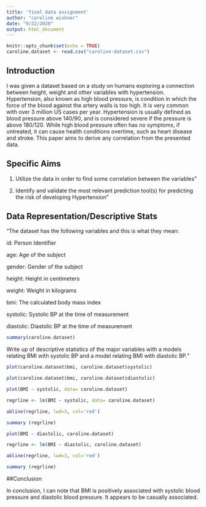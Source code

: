 ```yaml
---
title: 'final data assignment'
author: "caroline wishner"
date: "9/22/2020"
output: html_document
---
```


```r
knitr::opts_chunk$set(echo = TRUE)
caroline.dataset <- read.csv("caroline-dataset.csv")
```

## Introduction

I was given a dataset based on a study on humans exploring a connection between height, weight and other variables with hypertension. Hypertension, also known as high blood pressure, is condition in which the force of the blood against the artery walls is too high. It is very common with over 3 million US cases per year. Hypertension is usually defined as blood pressure above 140/90, and is considered severe if the pressure is above 180/120. While high blood pressure often has no symptoms, if untreated, it can cause health conditions overtime, such as heart disease and stroke. This paper aims to derive any correlation from the presented data.

  
## Specific Aims

1. Utilize the data in order to find some correlation between the variables" 

2. Identify and validate the most relevant prediction tool(s) for predicting the risk of developing Hypertension"
  
## Data Representation/Descriptive Stats

"The dataset has the following variables and this is what they mean:

id: Person Identifier

age: Age of the subject

gender: Gender of the subject

height: Height in centimeters

weight: Weight in kilograms

bmi: The calculated body mass index

systolic: Systolic BP at the time of measurement

diastolic: Diastolic BP at the time of measurement
  
```r
summary(caroline.dataset)
```

  
  Write up of descriptive statistics of the major variables with a  models relating BMI with systolic BP and a model relating BMI with diastolic BP."
  
```r
plot(caroline.dataset$bmi, caroline.dataset$systolic)
```
```r
plot(caroline.dataset$bmi, caroline.dataset$diastolic)
```



```r
plot(BMI ~ systolic, data= caroline.dataset)

regrline <- lm(BMI ~ systolic, data= caroline.dataset)

abline(regrline, lwd=3, col='red')

summary (regrline)
```


```r
plot(BMI ~ diastolic, caroline.dataset)

regrline <- lm(BMI ~ diastolic, caroline.dataset)

abline(regrline, lwd=3, col='red')

summary (regrline)
```



##Conclusion

In conclusion, I can note that BMI is positively associated with systolic blood pressure and diastolic blood pressure. It appears to be casually associated.



  